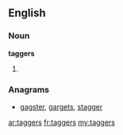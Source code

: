 ==English==

===Noun===
'''taggers'''

# {{plural of|[[tagger]]}}

===Anagrams===
* [[gagster#English|gagster]], [[gargets#English|gargets]], [[stagger#English|stagger]]

[[ar:taggers]]
[[fr:taggers]]
[[my:taggers]]